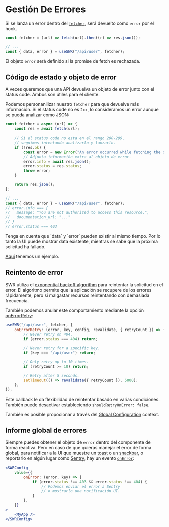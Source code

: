 
# Gestión De Errores

Si se lanza un error dentro del [`fetcher`](/docs/data-fetching), será devuelto como `error` por el hook.

```js
const fetcher = (url) => fetch(url).then((r) => res.json());

// ...
const { data, error } = useSWR("/api/user", fetcher);
```

El objeto `error` será definido si la promise de fetch es rechazada.

## Código de estado y objeto de error

A veces queremos que una API devuelva un objeto de error junto con el status code.
Ambos son útiles para el cliente.

Podemos personanilizar nuestro `fetcher` para que devuelve más información. Si el status code no es `2xx`, lo consideramos
un error aunque se pueda analizar como JSON:

```js
const fetcher = async (url) => {
    const res = await fetch(url);

    // Si el status code no esta en el rango 200-299,
    // seguimos intentando analizarlo y lanzarlo.
    if (!res.ok) {
        const error = new Error("An error occurred while fetching the data.");
        // Adjunta información extra al objeto de error.
        error.info = await res.json();
        error.status = res.status;
        throw error;
    }

    return res.json();
};

// ...
const { data, error } = useSWR("/api/user", fetcher);
// error.info === {
//   message: "You are not authorized to access this resource.",
//   documentation_url: "..."
// }
// error.status === 403
```

<Callout emoji="💡">
    Tenga en cuenta que `data` y `error` pueden existir al mismo tiempo. Por lo tanto la UI puede mostrar data existente, mientras se sabe que la próxima
    solicitud ha fallado.
</Callout>

[Aquí](/examples/error-handling) tenemos un ejemplo.

## Reintento de error

SWR utiliza el [exponential backoff algorithm](https://en.wikipedia.org/wiki/Exponential_backoff) para reintentar la solicitud en el error.
El algoritmo permite que la aplicación se recupere de los errores rápidamente, pero si malgastar recursos reintentando con demasiada frecuencia.

También podemos anular este comportamiento mediante la opción [onErrorRetry](/docs/options#options):

```js
useSWR("/api/user", fetcher, {
    onErrorRetry: (error, key, config, revalidate, { retryCount }) => {
        // Never retry on 404.
        if (error.status === 404) return;

        // Never retry for a specific key.
        if (key === "/api/user") return;

        // Only retry up to 10 times.
        if (retryCount >= 10) return;

        // Retry after 5 seconds.
        setTimeout(() => revalidate({ retryCount }), 5000);
    },
});
```

Este callback le da flexibilidad de reintentar basado en varias condiciones. También puede desactivar estableciendo `shouldRetryOnError: false`.

También es posible propocionar a través del [Global Configuration](/docs/global-configuration) context.

## Informe global de errores

Siempre puedes obtener el objeto de `error` dentro del componente de forma reactiva. Pero en caso de que quieras manejar el error de forma global,
para notificar a la UI que muestre un [toast](https://vercel.com/design/toast) o un [snackbar](https://material.io/components/snackbars), o reportarlo
en algún lugar como [Sentry](https://sentry.io), hay un evento [`onError`](/docs/options#options):

```jsx
<SWRConfig
    value={{
        onError: (error, key) => {
            if (error.status !== 403 && error.status !== 404) {
                // Podemos enviar el error a Sentry
                // o mostrarlo una notificación UI.
            }
        },
    }}
>
    <MyApp />
</SWRConfig>
```
